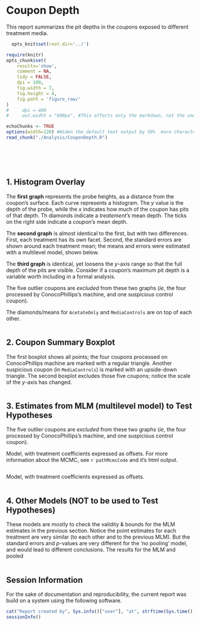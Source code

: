 Coupon Depth
=================================================
This report summarizes the pit depths in the coupons exposed to different treatment media.

<!--  Set the working directory to the repository's base directory; this assumes the report is nested inside of only one directory. -->
<!-- Don't combine this call with any other chunk -especially one that uses file paths. -->
```r
  opts_knit$set(root.dir='../')  
```

<!-- Set the report-wide options, and point to the external code file. -->
```r
require(knitr)
opts_chunk$set(
    results='show', 
    comment = NA, 
    tidy = FALSE,
    dpi = 100,
    fig.width = 7, 
    fig.height = 4, 
    fig.path = 'figure_raw/'
)
#     dpi = 400
#     out.width = "600px", #This affects only the markdown, not the underlying png file.  The height will be scaled appropriately.

echoChunks <- TRUE
options(width=120) #Widen the default text output by 50%  more characters..
read_chunk("./Analysis/CouponDepth.R") 
```
<!-- Load the packages.  Suppress the output when loading packages. --> 
```r
```

<!-- Load any Global functions and variables declared in the R file.  Suppress the output. --> 
```r
```

<!-- Declare any global functions specific to a Rmd output.  Suppress the output. --> 
```r
```

<!-- Load the datasets.   -->
```r
```

<!-- Tweak the datasets.   -->
```r
```

## 1. Histogram Overlay
The **first graph** represents the probe heights, as a distance from the coupon's surface.  Each curve represents a histogram.  The *y* value is the depth of the probe, while the *x* indicates how much of the coupon has pits of that depth.  Th diamonds indicate a *treatement's* mean depth. The ticks on the right side indicate a *coupon's* mean depth.

The **second graph** is almost identical to the first, but with two differences.  First, each treatment has its own facet.  Second, the standard errors are shown around each treatment mean; the means and errors were estimated with a multilevel model, shown below.  

The **third graph** is identical, yet loosens the *y*-axis range so that the full depth of the pits are visible.  Consider if a coupon's maximum pit depth is a variable worth including in a formal analysis.

The five outlier coupons are *excluded* from these two graphs (*ie*, the four processed by ConocoPhillips's machine, and one suspicious control coupon).  

The diamonds/means for `AcetateOnly` and `MediaControls` are on top of each other.

```r
```

## 2. Coupon Summary Boxplot
The first boxplot shows all points; the four coupons processed on ConocoPhillips machine are marked with a regular triangle.  Another suspicious coupon (in `MediaControls`) is marked with an upside-down triangle.  The second boxplot excludes those five coupons; notice the scale of the *y*-axis has changed.

```r
```

## 3. Estimates from MLM (multilevel model) to Test Hypotheses
The five outlier coupons are *excluded* from these two graphs (*ie*, the four processed by ConocoPhillips's machine, and one suspicious control coupon).

Model, with treatment coefficients expressed as offsets.  For more information about the MCMC, see `r pathMcmcCode` and it's html output.

```r
```

Model, with treatment coefficients expressed as offsets.

```r
```

## 4. Other Models (NOT to be used to Test Hypotheses)
These models are mostly to check the validity & bounds for the MLM estimates in the previous section.  Notice the point estimates for each treatment are very similar (to each other and to the previous MLM).  But the standard errors and *p*-values are very different for the 'no pooling' model, and would lead to different conclusions.  The results for the MLM and pooled

```r
```

## Session Information
For the sake of documentation and reproducibility, the current report was build on a system using the following software.

```r
cat("Report created by", Sys.info()["user"], "at", strftime(Sys.time(), "%F, %T %z"))
sessionInfo()
```
